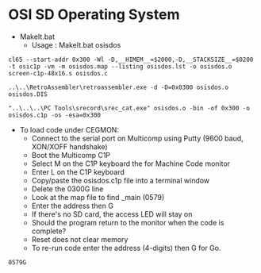 = OSI SD Operating System =

* MakeIt.bat
** Usage : MakeIt.bat osisdos
<pre>
cl65 --start-addr 0x300 -Wl -D,__HIMEM__=$2000,-D,__STACKSIZE__=$0200 -t osic1p -vm -m osisdos.map --listing osisdos.lst -o osisdos.o  screen-c1p-48x16.s osisdos.c

..\..\RetroAssembler\retroassembler.exe -d -D=0x0300 osisdos.o osisdos.DIS

"..\..\..\PC Tools\srecord\srec_cat.exe" osisdos.o -bin -of 0x300 -o osisdos.c1p -os -esa=0x300

</pre>

* To load code under CEGMON:
** Connect to the serial port on Multicomp using Putty (9600 baud, XON/XOFF handshake)
** Boot the Multicomp C1P
** Select M on the C1P keyboard the for Machine Code monitor
** Enter L on the C1P keyboard
** Copy/paste the osisdos.c1p file into a terminal window
** Delete the 0300G line
** Look at the map file to find _main (0579)
** Enter the address then G
** If there's no SD card, the access LED will stay on
** Should the program return to the monitor when the code is complete?
** Reset does not clear memory
** To re-run code enter the address (4-digits) then G for Go.

<pre>
0579G
</pre>
